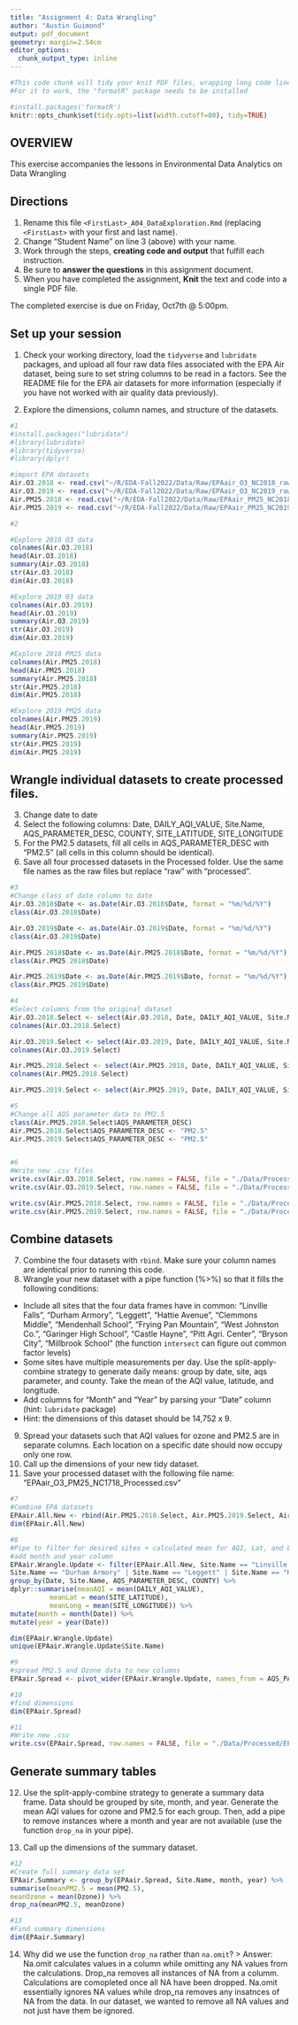 ```yaml
---
title: "Assignment 4: Data Wrangling"
author: "Austin Guimond"
output: pdf_document
geometry: margin=2.54cm
editor_options: 
  chunk_output_type: inline
---
```


```r
#This code chunk will tidy your knit PDF files, wrapping long code lines
#For it to work, the "formatR" package needs to be installed

#install.packages('formatR')
knitr::opts_chunk$set(tidy.opts=list(width.cutoff=80), tidy=TRUE)
```

## OVERVIEW

This exercise accompanies the lessons in Environmental Data Analytics on Data Wrangling 

## Directions
1.  Rename this file `<FirstLast>_A04_DataExploration.Rmd` (replacing `<FirstLast>` with your first and last name).
2. Change "Student Name" on line 3 (above) with your name.
3. Work through the steps, **creating code and output** that fulfill each instruction.
4. Be sure to **answer the questions** in this assignment document.
5. When you have completed the assignment, **Knit** the text and code into a single PDF file.

The completed exercise is due on Friday, Oct7th @ 5:00pm.

## Set up your session 
1. Check your working directory, load the `tidyverse` and `lubridate` packages, and upload all four raw data files associated with the EPA Air dataset, being sure to set string columns to be read in a factors. See the README file for the EPA air datasets for more information (especially if you have not worked with air quality data previously). 

2. Explore the dimensions, column names, and structure of the datasets. 

```r
#1
#install.packages("lubridate") 
#library(lubridate)
#library(tidyverse)
#library(dplyr)

#import EPA datasets
Air.O3.2018 <- read.csv("~/R/EDA-Fall2022/Data/Raw/EPAair_O3_NC2018_raw.csv", stringsAsFactors = TRUE)
Air.O3.2019 <- read.csv("~/R/EDA-Fall2022/Data/Raw/EPAair_O3_NC2019_raw.csv", stringsAsFactors = TRUE)
Air.PM25.2018 <- read.csv("~/R/EDA-Fall2022/Data/Raw/EPAair_PM25_NC2018_raw.csv", stringsAsFactors = TRUE)
Air.PM25.2019 <- read.csv("~/R/EDA-Fall2022/Data/Raw/EPAair_PM25_NC2019_raw.csv", stringsAsFactors = TRUE)

#2

#Explore 2018 O3 data
colnames(Air.O3.2018)
head(Air.O3.2018)
summary(Air.O3.2018)
str(Air.O3.2018)
dim(Air.O3.2018)

#Explore 2019 03 data
colnames(Air.O3.2019)
head(Air.O3.2019)
summary(Air.O3.2019)
str(Air.O3.2019)
dim(Air.O3.2019)

#Explore 2018 PM25 data
colnames(Air.PM25.2018)
head(Air.PM25.2018)
summary(Air.PM25.2018)
str(Air.PM25.2018)
dim(Air.PM25.2018)

#Explore 2019 PM25 data
colnames(Air.PM25.2019)
head(Air.PM25.2019)
summary(Air.PM25.2019)
str(Air.PM25.2019)
dim(Air.PM25.2019)

```

## Wrangle individual datasets to create processed files.
3. Change date to date
4. Select the following columns: Date, DAILY_AQI_VALUE, Site.Name, AQS_PARAMETER_DESC, COUNTY, SITE_LATITUDE, SITE_LONGITUDE
5. For the PM2.5 datasets, fill all cells in AQS_PARAMETER_DESC with "PM2.5" (all cells in this column should be identical).
6. Save all four processed datasets in the Processed folder. Use the same file names as the raw files but replace "raw" with "processed".

```r
#3
#Change class of date column to date
Air.O3.2018$Date <- as.Date(Air.O3.2018$Date, format = "%m/%d/%Y")
class(Air.O3.2018$Date)

Air.O3.2019$Date <- as.Date(Air.O3.2019$Date, format = "%m/%d/%Y")
class(Air.O3.2019$Date)

Air.PM25.2018$Date <- as.Date(Air.PM25.2018$Date, format = "%m/%d/%Y")
class(Air.PM25.2018$Date)

Air.PM25.2019$Date <- as.Date(Air.PM25.2019$Date, format = "%m/%d/%Y")
class(Air.PM25.2019$Date)

#4
#Select columns from the original dataset
Air.O3.2018.Select <- select(Air.O3.2018, Date, DAILY_AQI_VALUE, Site.Name, AQS_PARAMETER_DESC, COUNTY, SITE_LATITUDE, SITE_LONGITUDE)
colnames(Air.O3.2018.Select)

Air.O3.2019.Select <- select(Air.O3.2019, Date, DAILY_AQI_VALUE, Site.Name, AQS_PARAMETER_DESC, COUNTY, SITE_LATITUDE, SITE_LONGITUDE)
colnames(Air.O3.2019.Select)

Air.PM25.2018.Select <- select(Air.PM25.2018, Date, DAILY_AQI_VALUE, Site.Name, AQS_PARAMETER_DESC, COUNTY, SITE_LATITUDE, SITE_LONGITUDE)
colnames(Air.PM25.2018.Select)

Air.PM25.2019.Select <- select(Air.PM25.2019, Date, DAILY_AQI_VALUE, Site.Name, AQS_PARAMETER_DESC, COUNTY, SITE_LATITUDE, SITE_LONGITUDE)

#5
#Change all AQS parameter data to PM2.5
class(Air.PM25.2018.Select$AQS_PARAMETER_DESC)
Air.PM25.2018.Select$AQS_PARAMETER_DESC <- "PM2.5"
Air.PM25.2019.Select$AQS_PARAMETER_DESC <- "PM2.5"


#6
#Write new .csv files
write.csv(Air.O3.2018.Select, row.names = FALSE, file = "./Data/Processed/EPAair_O3_NC2018_Processed.csv")
write.csv(Air.O3.2019.Select, row.names = FALSE, file = "./Data/Processed/EPAair_O3_NC2019_Processed.csv")

write.csv(Air.PM25.2018.Select, row.names = FALSE, file = "./Data/Processed/EPAair_PM25_NC2018_Processed.csv")
write.csv(Air.PM25.2019.Select, row.names = FALSE, file = "./Data/Processed/EPAair_PM25_NC2019_Processed.csv")

```


## Combine datasets
7. Combine the four datasets with `rbind`. Make sure your column names are identical prior to running this code. 
8. Wrangle your new dataset with a pipe function (%>%) so that it fills the following conditions: 

* Include all sites that the four data frames have in common: "Linville Falls", "Durham Armory", "Leggett", "Hattie Avenue", "Clemmons Middle", "Mendenhall School", "Frying Pan Mountain", "West Johnston Co.", "Garinger High School", "Castle Hayne", "Pitt Agri. Center", "Bryson City", "Millbrook School" (the function `intersect` can figure out common factor levels)
* Some sites have multiple measurements per day. Use the split-apply-combine strategy to generate daily means: group by date, site, aqs parameter, and county. Take the mean of the AQI value, latitude, and longitude.
* Add columns for "Month" and "Year" by parsing your "Date" column (hint: `lubridate` package)
* Hint: the dimensions of this dataset should be 14,752 x 9.

9. Spread your datasets such that AQI values for ozone and PM2.5 are in separate columns. Each location on a specific date should now occupy only one row.
10. Call up the dimensions of your new tidy dataset.
11. Save your processed dataset with the following file name: "EPAair_O3_PM25_NC1718_Processed.csv"

```r
#7
#Combine EPA datasets
EPAair.All.New <- rbind(Air.PM25.2018.Select, Air.PM25.2019.Select, Air.O3.2018.Select, Air.O3.2019.Select)
dim(EPAair.All.New)

#8
#Pipe to filter for desired sites + calculated mean for AQI, Lat, and Long
#add month and year column 
EPAair.Wrangle.Update <- filter(EPAair.All.New, Site.Name == "Linville Falls" | 
Site.Name == "Durham Armory" | Site.Name == "Leggett" | Site.Name == "Hattie Avenue" | Site.Name == "Clemmons Middle" | Site.Name == "Mendenhall School" | Site.Name == "Frying Pan Mountain" | Site.Name == "West Johnston Co." | Site.Name == "Garinger High School" | Site.Name == "Castle Hayne" | Site.Name == "Pitt Agri. Center" | Site.Name == "Bryson City" | Site.Name == "Millbrook School") %>%
group_by(Date, Site.Name, AQS_PARAMETER_DESC, COUNTY) %>%
dplyr::summarise(meanAQI = mean(DAILY_AQI_VALUE),
          meanLat = mean(SITE_LATITUDE), 
          meanLong = mean(SITE_LONGITUDE)) %>%
mutate(month = month(Date)) %>%  
mutate(year = year(Date))

dim(EPAair.Wrangle.Update)
unique(EPAair.Wrangle.Update$Site.Name)

#9
#spread PM2.5 and Ozone data to new columns
EPAair.Spread <- pivot_wider(EPAair.Wrangle.Update, names_from = AQS_PARAMETER_DESC, values_from = meanAQI)

#10
#find dimensions
dim(EPAair.Spread)

#11
#Write new .csv
write.csv(EPAair.Spread, row.names = FALSE, file = "./Data/Processed/EPAair_O3_PM25_NC1819_Processed.csv.csv")

```


## Generate summary tables
12. Use the split-apply-combine strategy to generate a summary data frame. Data should be grouped by site, month, and year. Generate the mean AQI values for ozone and PM2.5 for each group. Then, add a pipe to remove instances where a month and year are not available (use the function `drop_na` in your pipe). 

13. Call up the dimensions of the summary dataset.

```r
#12
#Create full summary data set
EPAair.Summary <- group_by(EPAair.Spread, Site.Name, month, year) %>%
summarise(meanPM2.5 = mean(PM2.5),
meanOzone = mean(Ozone)) %>%
drop_na(meanPM2.5, meanOzone)

#13
#Find summary dimensions 
dim(EPAair.Summary)

```

14. Why did we use the function `drop_na` rather than `na.omit`?
> Answer: Na.omit calculates values in a column while omitting any NA values from the calculations. Drop_na removes all instances of NA from a columm. Calculations are comopleted once all NA have been dropped. Na.omit essentially ignores NA values while drop_na removes any insatnces of NA from the data. In our dataset, we wanted to remove all NA values and not just have them be ignored. 
